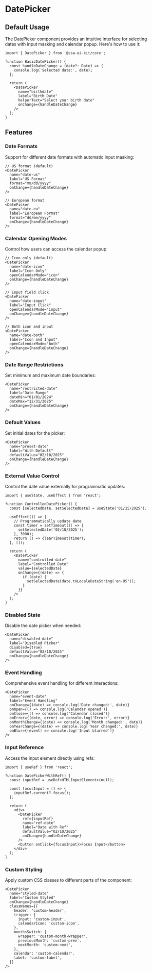 
<Meta of={DatePickerStories} />

# DatePicker

## Default Usage

The DatePicker component provides an intuitive interface for selecting dates with input masking and calendar popup. Here's how to use it:

```tsx
import { DatePicker } from '@ssa-ui-kit/core';

function BasicDatePicker() {
  const handleDateChange = (date?: Date) => {
    console.log('Selected date:', date);
  };

  return (
    <DatePicker
      name="birthdate"
      label="Birth Date"
      helperText="Select your birth date"
      onChange={handleDateChange}
    />
  );
}
```

## Features

### Date Formats

Support for different date formats with automatic input masking:

```tsx
// US format (default)
<DatePicker
  name="date-us"
  label="US Format"
  format="mm/dd/yyyy"
  onChange={handleDateChange}
/>

// European format
<DatePicker
  name="date-eu"
  label="European Format"
  format="dd/mm/yyyy"
  onChange={handleDateChange}
/>
```

### Calendar Opening Modes

Control how users can access the calendar popup:

```tsx
// Icon only (default)
<DatePicker
  name="date-icon"
  label="Icon Only"
  openCalendarMode="icon"
  onChange={handleDateChange}
/>

// Input field click
<DatePicker
  name="date-input"
  label="Input Click"
  openCalendarMode="input"
  onChange={handleDateChange}
/>

// Both icon and input
<DatePicker
  name="date-both"
  label="Icon and Input"
  openCalendarMode="both"
  onChange={handleDateChange}
/>
```

### Date Range Restrictions

Set minimum and maximum date boundaries:

```tsx
<DatePicker
  name="restricted-date"
  label="Date Range"
  dateMin="01/01/2024"
  dateMax="12/31/2025"
  onChange={handleDateChange}
/>
```

### Default Values

Set initial dates for the picker:

```tsx
<DatePicker
  name="preset-date"
  label="With Default"
  defaultValue="02/10/2025"
  onChange={handleDateChange}
/>
```

### External Value Control

Control the date value externally for programmatic updates:

```tsx
import { useState, useEffect } from 'react';

function ControlledDatePicker() {
  const [selectedDate, setSelectedDate] = useState('01/15/2025');

  useEffect(() => {
    // Programmatically update date
    const timer = setTimeout(() => {
      setSelectedDate('02/10/2025');
    }, 3000);
    return () => clearTimeout(timer);
  }, []);

  return (
    <DatePicker
      name="controlled-date"
      label="Controlled Date"
      value={selectedDate}
      onChange={(date) => {
        if (date) {
          setSelectedDate(date.toLocaleDateString('en-US'));
        }
      }}
    />
  );
}
```

### Disabled State

Disable the date picker when needed:

```tsx
<DatePicker
  name="disabled-date"
  label="Disabled Picker"
  disabled={true}
  defaultValue="02/10/2025"
  onChange={handleDateChange}
/>
```

### Event Handling

Comprehensive event handling for different interactions:

```tsx
<DatePicker
  name="event-date"
  label="Event Handling"
  onChange={(date) => console.log('Date changed:', date)}
  onOpen={() => console.log('Calendar opened')}
  onClose={() => console.log('Calendar closed')}
  onError={(date, error) => console.log('Error:', error)}
  onMonthChange={(date) => console.log('Month changed:', date)}
  onYearChange={(date) => console.log('Year changed:', date)}
  onBlur={(event) => console.log('Input blurred')}
/>
```

### Input Reference

Access the input element directly using refs:

```tsx
import { useRef } from 'react';

function DatePickerWithRef() {
  const inputRef = useRef<HTMLInputElement>(null);

  const focusInput = () => {
    inputRef.current?.focus();
  };

  return (
    <div>
      <DatePicker
        ref={inputRef}
        name="ref-date"
        label="Date with Ref"
        defaultValue="02/10/2025"
        onChange={handleDateChange}
      />
      <button onClick={focusInput}>Focus Input</button>
    </div>
  );
}
```

### Custom Styling

Apply custom CSS classes to different parts of the component:

```tsx
<DatePicker
  name="styled-date"
  label="Custom Styled"
  onChange={handleDateChange}
  classNames={{
    header: 'custom-header',
    trigger: {
      input: 'custom-input',
      calendarIcon: 'custom-icon',
    },
    monthsSwitch: {
      wrapper: 'custom-month-wrapper',
      previousMonth: 'custom-prev',
      nextMonth: 'custom-next',
    },
    calendar: 'custom-calendar',
    label: 'custom-label',
  }}
/>
```

<Canvas />
<Controls />

<Stories includePrimary={false} />
